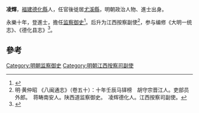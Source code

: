'''凌輝'''，[[福建|福建]][[德化縣|德化縣]]人，任官後徙居[[尤溪縣|尤溪縣]]，明朝政治人物、進士出身。

永樂十年，登進士，擔任[[监察御史|监察御史]]<ref>{{cite news|title=福建三明市志-第一节　历代进士(已知)名表|author=福建省地方志编纂委员会|url=http://www.fjsq.gov.cn/showtext.asp?ToBook=3147&index=3580|accessdate=2013-08-31|newspaper=福建省地方志编纂委员会|archive-url=https://web.archive.org/web/20131002173013/http://www.fjsq.gov.cn/showtext.asp?ToBook=3147&index=3580|archive-date=2013-10-02|dead-url=yes}}</ref>。后升为江西按察副使<ref>明·黄仲昭 《八闽通志》（卷五十）：十年壬辰马铎榜　胡守宗晋江人。吏部员外郎。　蒋畴南安人。陕西道监察御史。　凌辉德化人。江西按察司副使。</ref>，参与编修《大明一统志》、《德化县志》<ref>{{cite news|title=教育简史——我县历代进士简况|url=http://www.dhxzx.net/ReadNews.asp?NewsId=638&page=2|accessdate=2013-09-18|newspaper=徐本章|deadurl=yes|archiveurl=https://web.archive.org/web/20130921055705/http://www.dhxzx.net/ReadNews.asp?NewsId=638&page=2|archivedate=2013-09-21}}</ref>。

==參考==
{{reflist}}
{{明朝人物小作品}}
{{永樂十年壬辰科殿試金榜}}
[[Category:明朝监察御史|Category:明朝监察御史]]
[[Category:明朝江西按察司副使|Category:明朝江西按察司副使]]